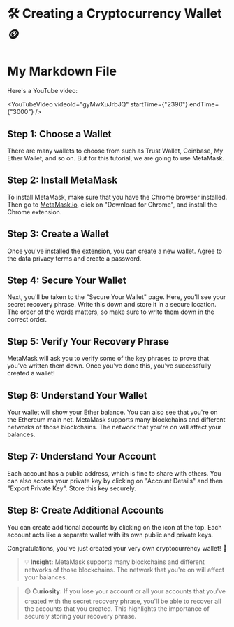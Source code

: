 # 🛠️ Creating a Cryptocurrency Wallet 🪙 
###




# My Markdown File

Here's a YouTube video:

<YouTubeVideo videoId="gyMwXuJrbJQ" startTime={"2390"} endTime={"3000"} />


## Step 1: Choose a Wallet
There are many wallets to choose from such as Trust Wallet, Coinbase, My Ether Wallet, and so on. But for this tutorial, we are going to use MetaMask. 

## Step 2: Install MetaMask
To install MetaMask, make sure that you have the Chrome browser installed. Then go to [MetaMask.io](https://metamask.io/), click on "Download for Chrome", and install the Chrome extension.

## Step 3: Create a Wallet
Once you've installed the extension, you can create a new wallet. Agree to the data privacy terms and create a password. 

## Step 4: Secure Your Wallet
Next, you'll be taken to the "Secure Your Wallet" page. Here, you'll see your secret recovery phrase. Write this down and store it in a secure location. The order of the words matters, so make sure to write them down in the correct order.

## Step 5: Verify Your Recovery Phrase
MetaMask will ask you to verify some of the key phrases to prove that you've written them down. Once you've done this, you've successfully created a wallet!

## Step 6: Understand Your Wallet
Your wallet will show your Ether balance. You can also see that you're on the Ethereum main net. MetaMask supports many blockchains and different networks of those blockchains. The network that you're on will affect your balances.

## Step 7: Understand Your Account
Each account has a public address, which is fine to share with others. You can also access your private key by clicking on "Account Details" and then "Export Private Key". Store this key securely.

## Step 8: Create Additional Accounts
You can create additional accounts by clicking on the icon at the top. Each account acts like a separate wallet with its own public and private keys.

Congratulations, you've just created your very own cryptocurrency wallet! 🎉

> 💡 **Insight:** MetaMask supports many blockchains and different networks of those blockchains. The network that you're on will affect your balances.

> 🟡 **Curiosity:** If you lose your account or all your accounts that you've created with the secret recovery phrase, you'll be able to recover all the accounts that you created. This highlights the importance of securely storing your recovery phrase.






